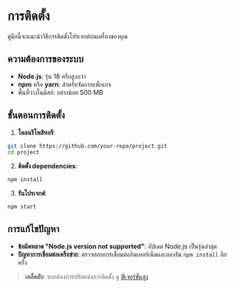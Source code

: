 # การติดตั้ง

คู่มือนี้จะแนะนำวิธีการติดตั้งโปรเจกต์บนเครื่องของคุณ

## ความต้องการของระบบ

- **Node.js**: รุ่น 18 หรือสูงกว่า
- **npm** หรือ **yarn**: สำหรับจัดการแพ็กเกจ
- พื้นที่ว่างในดิสก์: อย่างน้อย 500 MB

## ขั้นตอนการติดตั้ง

1. **โคลนรีโพสิทอรี**:
```bash
git clone https://github.com/your-repo/project.git
cd project
   ```

2. **ติดตั้ง dependencies**:
```bash
npm install
   ```

3. **รันโปรเจกต์**:
```bash
npm start
   ```

## การแก้ไขปัญหา

- **ข้อผิดพลาด "Node.js version not supported"**:
อัปเดต Node.js เป็นรุ่นล่าสุด
- **ปัญหาการเชื่อมต่อเครือข่าย**:
ตรวจสอบการเชื่อมต่ออินเทอร์เน็ตและลองรัน `npm install` อีกครั้ง

> **เคล็ดลับ**: หากต้องการปรับแต่งการติดตั้ง ดู [ฟีเจอร์ขั้นสูง](#/docs?content=advanced-features)